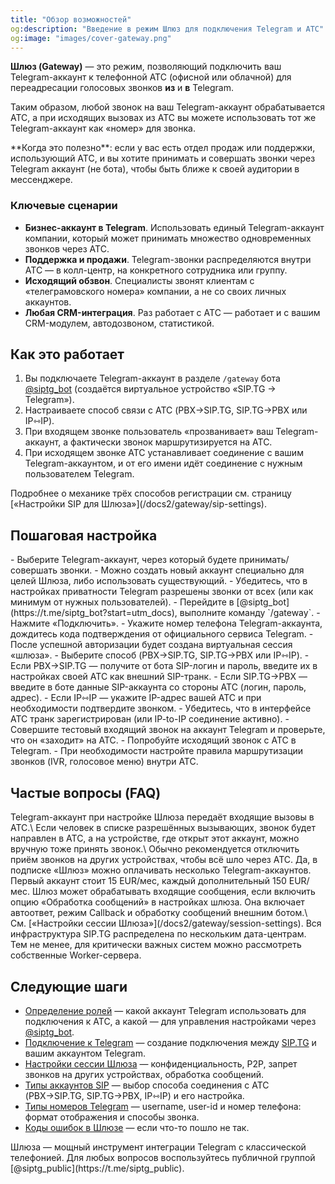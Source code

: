 ```yaml
---
title: "Обзор возможностей"
og:description: "Введение в режим Шлюз для подключения Telegram и АТС"
og:image: "images/cover-gateway.png"
---
```


**Шлюз (Gateway)** — это режим, позволяющий подключить ваш Telegram-аккаунт к телефонной АТС (офисной или облачной) для переадресации голосовых звонков **из** и **в** Telegram.

Таким образом, любой звонок на ваш Telegram-аккаунт обрабатывается АТС, а при исходящих вызовах из АТС вы можете использовать тот же Telegram-аккаунт как «номер» для звонка.

<Check>
  **Когда это полезно**: если у вас есть отдел продаж или поддержки, использующий АТС, и вы хотите принимать и совершать звонки через Telegram аккаунт (не бота), чтобы быть ближе к своей аудитории в мессенджере.
</Check>

### Ключевые сценарии

- **Бизнес-аккаунт в Telegram**. Использовать единый Telegram-аккаунт компании, который может принимать множество одновременных звонков через АТС.
- **Поддержка и продажи**. Telegram-звонки распределяются внутри АТС — в колл-центр, на конкретного сотрудника или группу.
- **Исходящий обзвон**. Специалисты звонят клиентам с «телеграмовского номера» компании, а не со своих личных аккаунтов.
- **Любая CRM-интеграция**. Раз работает с АТС — работает и с вашим CRM-модулем, автодозвоном, статистикой.

## Как это работает

1. Вы подключаете Telegram-аккаунт в разделе `/gateway` бота [@siptg_bot](https://t.me/siptg_bot?start=utm_docs) (создаётся виртуальное устройство «SIP.TG → Telegram»).
2. Настраиваете способ связи с АТС (PBX→SIP.TG, SIP.TG→PBX или IP⇿IP).
3. При входящем звонке пользователь «прозванивает» ваш Telegram-аккаунт, а фактически звонок маршрутизируется на АТС.
4. При исходящем звонке АТС устанавливает соединение с вашим Telegram-аккаунтом, и от его имени идёт соединение с нужным пользователем Telegram.

<Info>
  Подробнее о механике трёх способов регистрации см. страницу [«Настройки SIP для Шлюза»](/docs2/gateway/sip-settings).
</Info>

## Пошаговая настройка

<Steps>
  <Step title="Подготовка аккаунта Telegram">
    - Выберите Telegram-аккаунт, через который будете принимать/совершать звонки.
    - Можно создать новый аккаунт специально для целей Шлюза, либо использовать существующий.
    - Убедитесь, что в настройках приватности Telegram разрешены звонки от всех (или как минимум от нужных пользователей).
  </Step>
  <Step title="Подключение сессии в @siptg_bot">
    - Перейдите в [@siptg_bot](https://t.me/siptg_bot?start=utm_docs), выполните команду `/gateway`.
    - Нажмите «Подключить».
    - Укажите номер телефона Telegram-аккаунта, дождитесь кода подтверждения от официального сервиса Telegram.
    - После успешной авторизации будет создана виртуальная сессия «шлюза».
  </Step>
  <Step title="Настройка связи с АТС">
    - Выберите способ (PBX→SIP.TG, SIP.TG→PBX или IP⇿IP).
    - Если PBX→SIP.TG — получите от бота SIP-логин и пароль, введите их в настройках своей АТС как внешний SIP-транк.
    - Если SIP.TG→PBX — введите в боте данные SIP-аккаунта со стороны АТС (логин, пароль, адрес).
    - Если IP⇿IP — укажите IP-адрес вашей АТС и при необходимости подтвердите звонком.
  </Step>
  <Step title="Проверка и тестовые звонки">
    - Убедитесь, что в интерфейсе АТС транк зарегистрирован (или IP-to-IP соединение активно).
    - Совершите тестовый входящий звонок на аккаунт Telegram и проверьте, что он «заходит» на АТС.
    - Попробуйте исходящий звонок с АТС в Telegram.
    - При необходимости настройте правила маршрутизации звонков (IVR, голосовое меню) внутри АТС.
  </Step>
</Steps>

## Частые вопросы (FAQ)

<AccordionGroup>
  <Accordion title="Что будет, если кто-то позвонит на этот аккаунт напрямую?">
    Telegram-аккаунт при настройке Шлюза передаёт входящие вызовы в АТС.\
    Если человек в списке разрешённых вызывающих, звонок будет направлен в АТС, а на устройстве, где открыт этот аккаунт, можно вручную тоже принять звонок.\
    Обычно рекомендуется отключить приём звонков на других устройствах, чтобы всё шло через АТС.
  </Accordion>
  <Accordion title="Можно ли работать сразу с несколькими аккаунтами Telegram?">
    Да, в подписке «Шлюз» можно оплачивать несколько Telegram-аккаунтов. Первый аккаунт стоит 15 EUR/мес, каждый дополнительный 150 EUR/мес.
  </Accordion>
  <Accordion title="Как быть, если надо обрабатывать и текстовые сообщения?">
    Шлюз может обрабатывать входящие сообщения, если включить опцию «Обработка сообщений» в настройках шлюза. Она включает автоответ, режим Callback и обработку сообщений внешним ботом.\
    См. [«Настройки сессии Шлюза»](/docs2/gateway/session-settings).
  </Accordion>
  <Accordion title="Насколько это надёжно?">
    Вся инфраструктура SIP.TG распределена по нескольким дата-центрам. Тем не менее, для критически важных систем можно рассмотреть собственные Worker-сервера.
  </Accordion>
</AccordionGroup>

## Следующие шаги

- [Определение ролей](/docs2/gateway/roles) — какой аккаунт Telegram использовать для подключения к АТС, а какой — для управления настройками через [@siptg_bot](https://t.me/siptg_bot?start=utm_docs).
- [Подключение к Telegram](/docs2/gateway/telegram) — создание подключения между [SIP.TG](http://SIP.TG) и вашим аккаунтом Telegram.
- [Настройки сессии Шлюза](/docs2/gateway/session-settings) — конфиденциальность, P2P, запрет звонков на других устройствах, обработка сообщений.
- [Типы аккаунтов SIP](/docs2/gateway/sip-settings) — выбор способа соединения с АТС (PBX→SIP.TG, SIP.TG→PBX, IP⇿IP) и его настройка.
- [Типы номеров Telegram](/docs2/gateway/telegram-numbers) — username, user-id и номер телефона: формат отображения и способы звонка.
- [Коды ошибок в Шлюзе](/docs2/gateway/problems) — если что-то пошло не так.

<Tip>
  Шлюза — мощный инструмент интеграции Telegram с классической телефонией. Для любых вопросов воспользуйтесь публичной группой [@siptg_public](https://t.me/siptg_public).
</Tip>